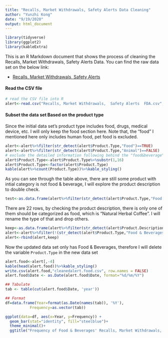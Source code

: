 ```yaml
---
title: "Recalls, Market Withdrawals, Safety Alerts Data Cleaning"
author: "Yunzhi Kong"
date: "9/19/2020"
output: html_document
---
```


```r
library(tidyverse)
library(ggplot2)
library(kableExtra)
```

This is an R Markdown document that shows the process of cleaning the Recalls, Market Withdrawals, Safety Alerts Data. You can find the raw data set on the below link:

* [Recalls, Market Withdrawals, Safety Alerts](https://github.com/yunzhinikkikong/ANLY-501-portfolio/blob/master/Recalls%2C%20Market%20Withdrawals%2C%20%20Safety%20Alerts%20%20FDA.csv)


#### Read the CSV file

```r
# read the CSV file into R
alert<-read.csv("Recalls, Market Withdrawals,  Safety Alerts  FDA.csv",header = TRUE,skip=1)
```

#### Subset the data set Based on the product type

Since the initial data set's product type includes food, drugs, medical device, etc. I will only keep the food section here. Note that, the "food" I mentioned here only includes human food, pet food is excluded.

```r
alert<-alert%>%filter(str_detect(alert$Product.Type,"Food")==TRUE)
alert<-alert%>%filter(str_detect(alert$Product.Type,"Animal")==FALSE)
# exclude the detailed information following behind the "food&beverage"
alert$Product.Type<-alert$Product.Type%>%substr(1,16)
alert$Product.Type<-factor(alert$Product.Type)
kable(alert%>%count(Product.Type))%>%kable_styling()
```

As you can see through the table above, there are still some product with intial category is not food & beverage, I will explore the product description to double check.

```r
test<-as.data.frame(alert%>%filter(str_detect(alert$Product.Type,"Food & Beverages")==FALSE & str_detect(alert$Product.Type,"Food & Beverage")==FALSE))
```

There are 22 rows, by checking the product description, there is only one of them should be categorized as food, which is "Natural Herbal Coffee". I will rename the type of that and drop others.

```r
keep<-as.data.frame(alert%>%filter(str_detect(alert$Product.Description,"Natural Herbal Coffee")==TRUE))
alert<-alert%>%filter(!(str_detect(alert$Product.Type,"Food & Beverages")==FALSE & str_detect(alert$Product.Type,"Food & Beverage")==FALSE))
alert<-rbind(alert,keep)
```

Now the updated data set only has Food & Beverages, therefore I will delete the variable `Product.Type` in the new data set

```r
alert.food<-alert[,-4]
kable(head(alert.food))%>%kable_styling()
write.csv(alert.food,"cleanedalert.food.csv", row.names = FALSE)
alert.food$Date <- as.Date(alert.food$Date, format="%d/%m/%Y")

## Tabulate
tab <- table(cut(alert.food$Date, 'year'))

## Format
df=data.frame(Year=format(as.Date(names(tab)), '%Y'),
           Frequency=as.vector(tab))

ggplot(data=df, aes(x=Year, y=Frequency)) +
  geom_bar(stat="identity", fill="steelblue")+
  theme_minimal()+
  ggtitle("Frequency of Food & Beverages' Recalls, Market Withdrawals, Safety Alerts")
```

